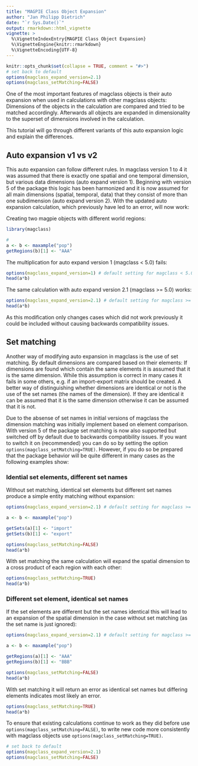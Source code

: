 ```yaml
---
title: "MAGPIE Class Object Expansion"
author: "Jan Philipp Dietrich"
date: "`r Sys.Date()`"
output: rmarkdown::html_vignette
vignette: >
  %\VignetteIndexEntry{MAGPIE Class Object Expansion}
  %\VignetteEngine{knitr::rmarkdown}
  %\VignetteEncoding{UTF-8}
---
```


```r
knitr::opts_chunk$set(collapse = TRUE, comment = "#>")
# set back to default
options(magclass_expand_version=2.1) 
options(magclass_setMatching=FALSE)
```

One of the most important features of magclass objects is their auto expansion when used in calculations with other magclass objects: Dimensions of the objects in the calculation are compared and tried to be matched accordingly. Afterwards all objects are expanded in dimensionality to the superset of dimensions involved in the calculation.

This tutorial will go through different variants of this auto expansion logic and explain the differences.

## Auto expansion v1 vs v2

This auto expansion can follow different rules. In magclass version 1 to 4 it was assumed that there is exactly one spatial and one temporal dimension, but various data dimensions (auto expand version 1). Beginning with version 5 of the package this logic has been harmonized and it is now assumed for all main dimensions (spatial, temporal, data) that they consist of more than one subdimension (auto expand version 2). 
With the updated auto expansion calculation, which previously have led to an error, will now work:

Creating two magpie objects with different world regions:
```r
library(magclass)

# 
a <- b <- maxample("pop")
getRegions(b)[1] <- "AAA"

```

The multiplication for auto expand version 1 (magclass < 5.0) fails:
```r
options(magclass_expand_version=1) # default setting for magclass < 5.0
head(a*b)
```

The same calculation with auto expand version 2.1 (magclass >= 5.0) works:
```r

options(magclass_expand_version=2.1) # default setting for magclass >= 5.0
head(a*b)


```

As this modification only changes cases which did not work previously it could be included without causing backwards compatibility issues. 

## Set matching

Another way of modifying auto expansion in magclass is the use of set matching. By default dimensions are compared based on their elements: If dimensions are found which contain the same elements it is assumed that it is the same dimension. While this assumption is correct in many cases it fails in some others, e.g. if an import-export matrix should be created. 
A better way of distinguishing whether dimensions are identical or not is the use of the set names (the names of the dimension). If they are identical it can be assumed that it is the same dimension otherwise it can be assumed that it is not.

Due to the absense of set names in initial versions of magclass the dimension matching was initially implement based on element comparison. With version 5 of the package set matching is now also supported but switched off by default due to backwards compatibility issues. If you want to switch it on (recommended) you can do so by setting the option `options(magclass_setMatching=TRUE)`. However, if you do so be prepared that the package behavior will be quite different in many cases as the following examples show:

### Idential set elements, different set names

Without set matching, identical set elements but different set names produce a simple entity matching without expansion:

```r
options(magclass_expand_version=2.1) # default setting for magclass >= 5.0

a <- b <- maxample("pop")

getSets(a)[1] <- "import"
getSets(b)[1] <- "export"

options(magclass_setMatching=FALSE)
head(a*b)
```

With set matching the same calculation will expand the spatial dimension to a cross product of each region with each other:

```r
options(magclass_setMatching=TRUE)
head(a*b)
```

### Different set element, identical set names

If the set elements are different but the set names identical this will lead to an expansion of the spatial dimension in the case without set matching (as the set name is just ignored):

```r
options(magclass_expand_version=2.1) # default setting for magclass >= 5.0

a <- b <- maxample("pop")

getRegions(a)[1] <- "AAA"
getRegions(b)[1] <- "BBB"

options(magclass_setMatching=FALSE)
head(a*b)
```

With set matching it will return an error as identical set names but differing elements indicates most likely an error.

```r
options(magclass_setMatching=TRUE)
head(a*b)
```

To ensure that existing calculations continue to work as they did before use `options(magclass_setMatching=FALSE)`, to write new code more consistently with magclass objects use `options(magclass_setMatching=TRUE)`.

```r
# set back to default
options(magclass_expand_version=2.1) 
options(magclass_setMatching=FALSE)
```
